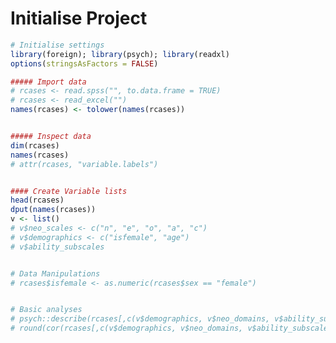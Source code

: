 # Initialise Project
```r
# Initialise settings
library(foreign); library(psych); library(readxl)
options(stringsAsFactors = FALSE)

##### Import data
# rcases <- read.spss("", to.data.frame = TRUE)
# rcases <- read_excel("")
names(rcases) <- tolower(names(rcases))


##### Inspect data
dim(rcases)
names(rcases)
# attr(rcases, "variable.labels")


#### Create Variable lists 
head(rcases)
dput(names(rcases))
v <- list()
# v$neo_scales <- c("n", "e", "o", "a", "c")
# v$demographics <- c("isfemale", "age")
# v$ability_subscales 


# Data Manipulations
# rcases$isfemale <- as.numeric(rcases$sex == "female")


# Basic analyses
# psych::describe(rcases[,c(v$demographics, v$neo_domains, v$ability_subscales)])
# round(cor(rcases[,c(v$demographics, v$neo_domains, v$ability_subscales)], use = "pair"), 2)

```

